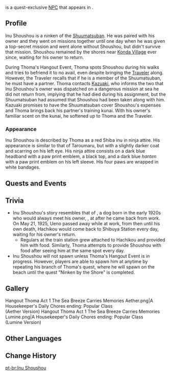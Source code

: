 {{Character Infobox
|image            = NPC Inu Shoushou.png
|region           = Inazuma
|location         = Inazuma
|affiliation      = Yashiro Commission
|affiliation2     = Shuumatsuban
|title            = Shuumatsuban Ninken
|type             = Quest NPC
|group            = Dog NPCs
}}
{{Lang|'''Inu Shoushou'''|ja=犬少将|ja_rm=Inu Shoushou}} is a quest-exclusive [[NPC]] that appears in {{Quest|A Housekeeper's Daily Chores}}.

==Profile==
Inu Shoushou is a ninken of the [[Shuumatsuban]]. He was paired with his owner and they went on missions together until one day when he was given a top-secret mission and went alone without Shoushou, but didn't survive that mission. Shoushou remained by the shores near [[Konda Village]] ever since, waiting for his owner to return.

During Thoma's Hangout Event, Thoma spots Shoushou during his walks and tries to befriend it to no avail, even despite bringing the [[Traveler]] along. However, the Traveler recalls that if he is a member of the Shuumatsuban, he must have a partner. Thoma contacts [[Kazuaki]], who informs the two that Inu Shoushou's owner was dispatched on a dangerous mission at sea he did not return from, implying that he had died during his assignment, but the Shuumatsuban had assumed that Shoushou had been taken along with him. Kazuaki promises to have the Shuumatsuban cover Shoushou's expenses and Thoma brings back his partner's training kunai. With his owner's familiar scent on the kunai, he softened up to Thoma and the Traveler.

===Appearance===
{{Quote
|A red Shiba, with a scar on its eye, dressed in black stealth wear...
|Thoma}}
Inu Shoushou is described by Thoma as a red Shiba inu in ninja attire. His appearance is similar to that of Taroumaru, but with a slightly darker coat and scarring on his left eye. His ninja attire consists on a dark blue headband with a paw print emblem, a black top, and a dark blue ''hanten'' with a paw print emblem on his left sleeve. His four paws are wrapped in white bandages.

==Quests and Events==
{{Quests and Events}}

==Trivia==
* Inu Shoushou's story resembles that of {{w|Hachikō|Hachikou}}, a dog born in the early 1920s who would always meet his owner, {{w|Hidesaburō Ueno|Hidesaburou Ueno}}, at {{w|Shibuya Station}} after he came back from work. On May 21, 1925, Ueno passed away while at work, from then until his own death, Hachikou would come back to Shibuya Station every day, waiting for his owner's return.
** Regulars at the train station grew attached to Hachikou and provided him with food. Similarly, Thoma attempts to provide Shoushou with food after seeing him at the same spot every day.
* Inu Shoushou will not spawn unless Thoma's Hangout Event is in progress. However, players are able to spawn him at anytime by repeating his branch of Thoma's quest, where he will spawn on the beach until the quest "Ninken by the Shore" is completed.

==Gallery==
<gallery>
Hangout Thoma Act 1 The Sea Breeze Carries Memories Aether.png|A Housekeeper's Daily Chores ending: Popular Class<br>(Aether Version)
Hangout Thoma Act 1 The Sea Breeze Carries Memories Lumine.png|A Housekeeper's Daily Chores ending: Popular Class<br>(Lumine Version)
</gallery>

==Other Languages==
{{Other Languages
|default_hidden = 1
|en      = Inu Shoushou
|zhs     = 犬少将
|zhs_rm  = Quǎn Shàojiàng
|zht     = 犬少將
|zht_rm  = Quǎn Shàojiàng
|ja      = 犬少将
|ja_rm   = Inu Shoushou
|ko      = 이누 {{tt|소장|少將}}
|es      = Inu Shoushou
|fr      = Inu Shoushou
|ru      = Ину Сёсё
|th      = Inu Shoushou
|vi      = Inu Shoushou
|de      = Inu Shoushou
|id      = Inu Shoushou
|pt      = Inu Shoushou
|tr      = Inu Shoushou
|it      = Inu Shoushou
}}

==Change History==
{{Change History|2.2}}
<!--
==References==
{{Reflist}}-->

[[pt-br:Inu Shoushou]]